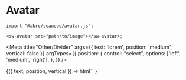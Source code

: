 
# Avatar

```tsx
import "@akrc/seaweed/avatar.js";

<sw-avatar src="path/to/image"></sw-avatar>;
```

<Meta
    title="Other/Divider"
    args={{
        text: 'lorem',
        position: 'medium',
        vertical: false
    }}
    argTypes={{
        position: {
            control: "select",
            options: ['left', 'medium', 'right'],
        },
    }}
/>

<Canvas>
    <Story name="Page">
        {({ text, position, vertical }) =>
            html`<sw-divider text=${text} position=${position} ?vertical=${vertical}></sw-divider>`
        }
    </Story>
</Canvas>
